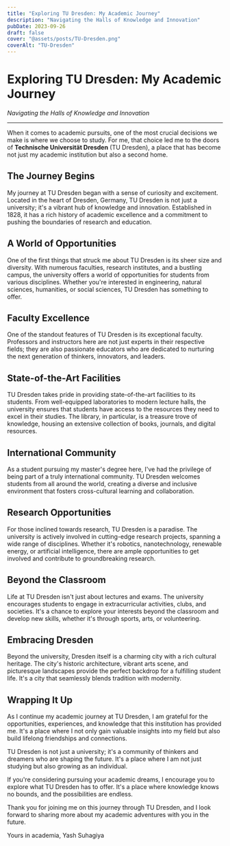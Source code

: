 ```yaml
---
title: "Exploring TU Dresden: My Academic Journey"
description: "Navigating the Halls of Knowledge and Innovation"
pubDate: 2023-09-26
draft: false
cover: "@assets/posts/TU-Dresden.png"
coverAlt: "TU-Dresden"
---
```



# Exploring TU Dresden: My Academic Journey

*Navigating the Halls of Knowledge and Innovation*

---

When it comes to academic pursuits, one of the most crucial decisions we make is where we choose to study. For me, that choice led me to the doors of **Technische Universität Dresden** (TU Dresden), a place that has become not just my academic institution but also a second home.

## The Journey Begins

My journey at TU Dresden began with a sense of curiosity and excitement. Located in the heart of Dresden, Germany, TU Dresden is not just a university; it's a vibrant hub of knowledge and innovation. Established in 1828, it has a rich history of academic excellence and a commitment to pushing the boundaries of research and education.

## A World of Opportunities

One of the first things that struck me about TU Dresden is its sheer size and diversity. With numerous faculties, research institutes, and a bustling campus, the university offers a world of opportunities for students from various disciplines. Whether you're interested in engineering, natural sciences, humanities, or social sciences, TU Dresden has something to offer.

## Faculty Excellence

One of the standout features of TU Dresden is its exceptional faculty. Professors and instructors here are not just experts in their respective fields; they are also passionate educators who are dedicated to nurturing the next generation of thinkers, innovators, and leaders.

## State-of-the-Art Facilities

TU Dresden takes pride in providing state-of-the-art facilities to its students. From well-equipped laboratories to modern lecture halls, the university ensures that students have access to the resources they need to excel in their studies. The library, in particular, is a treasure trove of knowledge, housing an extensive collection of books, journals, and digital resources.

## International Community

As a student pursuing my master's degree here, I've had the privilege of being part of a truly international community. TU Dresden welcomes students from all around the world, creating a diverse and inclusive environment that fosters cross-cultural learning and collaboration.

## Research Opportunities

For those inclined towards research, TU Dresden is a paradise. The university is actively involved in cutting-edge research projects, spanning a wide range of disciplines. Whether it's robotics, nanotechnology, renewable energy, or artificial intelligence, there are ample opportunities to get involved and contribute to groundbreaking research.

## Beyond the Classroom

Life at TU Dresden isn't just about lectures and exams. The university encourages students to engage in extracurricular activities, clubs, and societies. It's a chance to explore your interests beyond the classroom and develop new skills, whether it's through sports, arts, or volunteering.

## Embracing Dresden

Beyond the university, Dresden itself is a charming city with a rich cultural heritage. The city's historic architecture, vibrant arts scene, and picturesque landscapes provide the perfect backdrop for a fulfilling student life. It's a city that seamlessly blends tradition with modernity.

## Wrapping It Up

As I continue my academic journey at TU Dresden, I am grateful for the opportunities, experiences, and knowledge that this institution has provided me. It's a place where I not only gain valuable insights into my field but also build lifelong friendships and connections.

TU Dresden is not just a university; it's a community of thinkers and dreamers who are shaping the future. It's a place where I am not just studying but also growing as an individual.

If you're considering pursuing your academic dreams, I encourage you to explore what TU Dresden has to offer. It's a place where knowledge knows no bounds, and the possibilities are endless.

Thank you for joining me on this journey through TU Dresden, and I look forward to sharing more about my academic adventures with you in the future.

Yours in academia,
Yash Suhagiya
